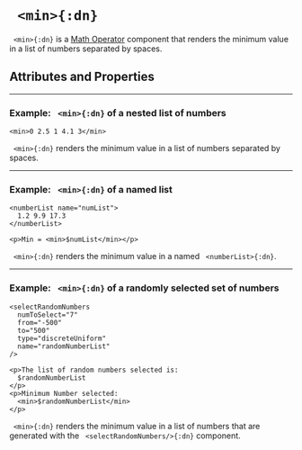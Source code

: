 


# ` <min>{:dn}`

` <min>{:dn}` is a [Math Operator](../document_structure/essentialConcepts#component-types)
component that renders the minimum value in a list of numbers separated by spaces.

## Attributes and Properties 
 <AttrDisplay name='min'/> 
 <PropDisplay name='min'/>

---

### Example: ` <min>{:dn}` of a nested list of numbers


```doenet-editor-horiz
<min>0 2.5 1 4.1 3</min>
```



` <min>{:dn}` renders the minimum value in a list of numbers separated by spaces.



---

### Example: ` <min>{:dn}` of a named list


```doenet-editor-horiz
<numberList name="numList">
  1.2 9.9 17.3
</numberList>

<p>Min = <min>$numList</min></p> 
```



` <min>{:dn}` renders the minimum value in a named ` <numberList>{:dn}`.



---

### Example: ` <min>{:dn}` of a randomly selected set of numbers


```doenet-editor-horiz
<selectRandomNumbers 
  numToSelect="7" 
  from="-500" 
  to="500" 
  type="discreteUniform" 
  name="randomNumberList"
/>

<p>The list of random numbers selected is: 
  $randomNumberList
</p>
<p>Minimum Number selected: 
  <min>$randomNumberList</min>
</p>
```



` <min>{:dn}` renders the minimum value in a list of numbers 
that are generated with the ` <selectRandomNumbers/>{:dn}` component. 


